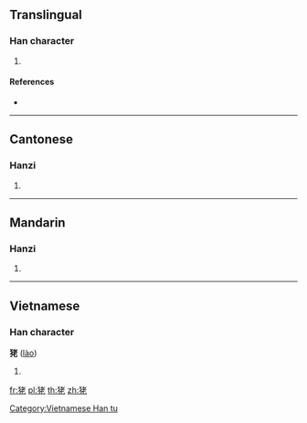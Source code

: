 ==Translingual==

===Han character===
{{Han char|rn=94|rad=犬|as=06|sn=9|four=44211|canj=KHJKP}}

# {{alternative form of|犵|lang=mul|sc=Hani}}

====References====
* {{Han ref|kx=0711.080|dkj=20394|dj=1123.070|hdz=21343.030|uh=72EB|ud=29419|bh=CFC1|bd=53185}}

----

==Cantonese==

===Hanzi===
{{yue-hanzi|jyut=|y=lou5}}

# {{defn|lang=yue|sort=犬06}}

----

==Mandarin==

===Hanzi===
{{cmn-hanzi|pin=[[lǎo]] ([[lao3]])|wg=lao<sup>3</sup>}}

# {{defn|lang=cmn|sort=犬06}}

----

==Vietnamese==

===Han character===
'''狫''' ([[lào]])

# {{defn|lang=vi}}

[[Category:Vietnamese Han tu]]

[[fr:狫]]
[[pl:狫]]
[[th:狫]]
[[zh:狫]]